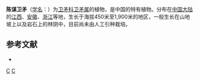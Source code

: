 {{Speciesbox 
| taxon = Euonymus 
| authority = Cheng
}}
'''陈谋卫矛'''（[[学名|学名]]：{{lang|la|''Euonymus chenmoui''}}）为[[卫矛科|卫矛科]][[卫矛属|卫矛属]]的植物，是中国的特有植物。分布在[[中国大陆|中国大陆]]的[[江西|江西]]、[[安徽|安徽]]、[[浙江|浙江]]等地，生长于海拔450米至1,900米的地区，一般生长在山地坡上以及岩石上的林阴中，目前尚未由人工引种栽培。

== 参考文献 ==
<div class="references-small">
* {{cite web| url =http://www.bioinfo.cn/db05/KmzwSpecies.php?action=view&id=1885| title =陈谋卫矛| work =《中国高等植物数据库全库》| publisher =中国科学院微生物研究所| author =昆明植物研究所| accessdate =2009-02-22| deadurl =yes| archiveurl =https://web.archive.org/web/20160305035154/http://www.bioinfo.cn/db05/KmzwSpecies.php?action=view&id=1885| archivedate =2016-03-05}}
</div>

{{Taxonbar}}

[[Category:卫矛属|C]]
[[Category:中國特有植物|C]]